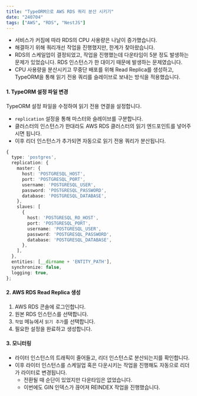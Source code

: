 ```yaml
---
title: "TypeORM으로 AWS RDS 쿼리 분산 시키기"
date: "240704"
tags: ["AWS", "RDS", "NestJS"]
---
```


- 서비스가 커짐에 따라 RDS의 CPU 사용량은 나날이 증가했습니다.
- 해결하기 위해 쿼리개선 작업을 진행했지만, 한계가 찾아왔습니다.
- RDS의 스케일업이 결정되었고, 작업을 진행했는데 다운타임이 5분 정도 발생하는 문제가 있었습니다. RDS 인스턴스가 한 대이기 때문에 발생하는 문제였습니다.
- CPU 사용량을 분산시키고 무중단 배포를 위해 Read Replica를 생성하고, TypeORM을 통해 읽기 전용 쿼리를 슬레이브로 보내는 방식을 적용했습니다.

#### 1. TypeORM 설정 파일 변경

TypeORM 설정 파일을 수정하여 읽기 전용 연결을 설정합니다.

- `replication` 설정을 통해 마스터와 슬레이브를 구분합니다.
- 클러스터의 인스턴스가 한대라도 AWS RDS 클러스터의 읽기 엔드포인트를 넣어주시면 됩니다.
- 이후 리더 인스턴스가 추가되면 자동으로 읽기 전용 쿼리가 분산됩니다.

```ts
{
  type: 'postgres',
  replication: {
    master: {
      host: 'POSTGRESQL_HOST',
      port: 'POSTGRESQL_PORT',
      username: 'POSTGRESQL_USER',
      password: 'POSTGRESQL_PASSWORD',
      database: 'POSTGRESQL_DATABASE',
    },
    slaves: [
      {
        host: 'POSTGRESQL_RO_HOST',
        port: 'POSTGRESQL_PORT',
        username: 'POSTGRESQL_USER',
        password: 'POSTGRESQL_PASSWORD',
        database: 'POSTGRESQL_DATABASE',
      },
    ],
  },
  entities: [__dirname + 'ENTITY_PATH'],
  synchronize: false,
  logging: true,
};
```

#### 2. AWS RDS Read Replica 생성

1. AWS RDS 콘솔에 로그인합니다.
2. 원본 RDS 인스턴스를 선택합니다.
3. `작업` 메뉴에서 `읽기 추가`를 선택합니다.
4. 필요한 설정을 완료하고 생성합니다.

#### 3. 모니터링

- 라이터 인스턴스의 트래픽이 줄어들고, 리더 인스턴스로 분산되는지를 확인합니다.
- 이후 라이터 인스턴스를 스케일업 혹은 다운시키는 작업을 진행해도 자동으로 리더가 라이터로 변경됩니다.
  - 전환될 때 순단이 있었지만 다운타임은 없었습니다.
  - 이번에도 GIN 인덱스가 끊어져 REINDEX 작업을 진행했습니다.

